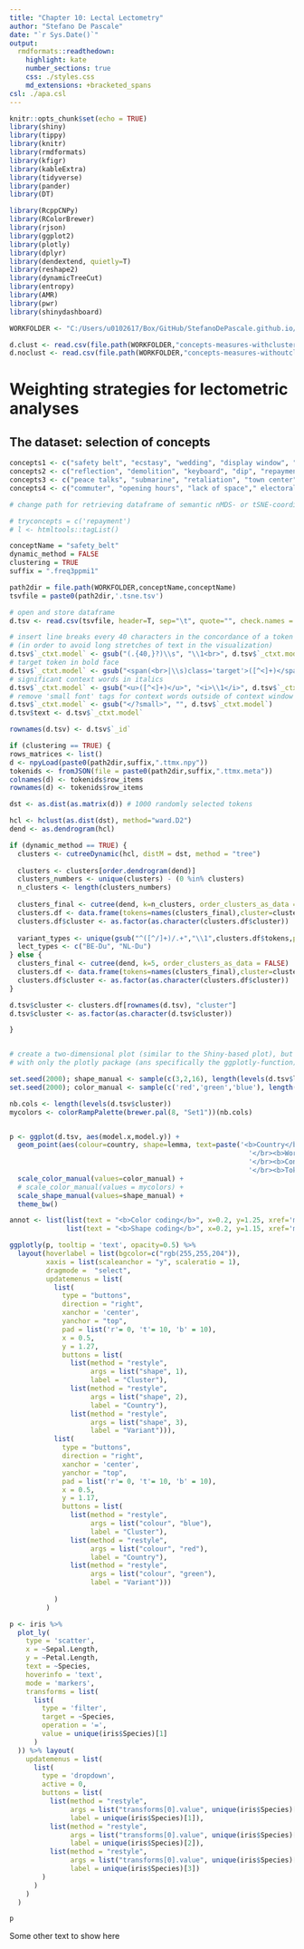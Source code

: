 ```yaml
---
title: "Chapter 10: Lectal Lectometry"
author: "Stefano De Pascale"
date: "`r Sys.Date()`"
output:
  rmdformats::readthedown:
    highlight: kate
    number_sections: true
    css: ./styles.css
    md_extensions: +bracketed_spans
csl: ./apa.csl
---
```


```r
knitr::opts_chunk$set(echo = TRUE)
library(shiny)
library(tippy)
library(knitr)
library(rmdformats)
library(kfigr)
library(kableExtra)
library(tidyverse)
library(pander)
library(DT)

library(RcppCNPy)
library(RColorBrewer)
library(rjson)
library(ggplot2)
library(plotly)
library(dplyr)
library(dendextend, quietly=T)
library(reshape2)
library(dynamicTreeCut)
library(entropy)
library(AMR)
library(pwr)
library(shinydashboard)

WORKFOLDER <- "C:/Users/u0102617/Box/GitHub/StefanoDePascale.github.io/lectometry"

d.clust <- read.csv(file.path(WORKFOLDER,"concepts-measures-withclusters.txt"), header=T, sep=" ", check.names = F)
d.noclust <- read.csv(file.path(WORKFOLDER,"concepts-measures-withoutclusters.txt"), header=T, sep=" ", check.names = F)

```
# Weighting strategies for lectometric analyses

## The dataset: selection of concepts

```r
concepts1 <- c("safety belt", "ecstasy", "wedding", "display window", "apartment building", "chat", "religion", "appreciation", "stress", "individuality")
concepts2 <- c("reflection", "demolition", "keyboard", "dip", "repayment", "stronghold", "nail", "sex", "palm tree", "pitch")
concepts3 <- c("peace talks", "submarine", "retaliation", "town center", "pity", "allegation", "tour operator", "filmmaker", "suspicion", "draw")
concepts4 <- c("commuter", "opening hours", "lack of space"," electoral district", "cash", "scriptwriter", "voyage of discovery", "amusement park", "database", "nuclear reactor")
```


```r

# change path for retrieving dataframe of semantic nMDS- or tSNE-coordinates and metadata information

# tryconcepts = c('repayment')
# l <- htmltools::tagList()

conceptName = "safety_belt"
dynamic_method = FALSE
clustering = TRUE
suffix = ".freq3ppmi1"

path2dir = file.path(WORKFOLDER,conceptName,conceptName)
tsvfile = paste0(path2dir,'.tsne.tsv')

# open and store dataframe
d.tsv <- read.csv(tsvfile, header=T, sep="\t", quote="", check.names = F)

# insert line breaks every 40 characters in the concordance of a token
# (in order to avoid long stretches of text in the visualization)
d.tsv$`_ctxt.model` <- gsub("(.{40,}?)\\s", "\\1<br>", d.tsv$`_ctxt.model`)
# target token in bold face
d.tsv$`_ctxt.model` <- gsub("<span(<br>|\\s)class='target'>([^<]+)</span>", "<b>\\2</b>", d.tsv$`_ctxt.model`)
# significant context words in italics
d.tsv$`_ctxt.model` <- gsub("<u>([^<]+)</u>", "<i>\\1</i>", d.tsv$`_ctxt.model`)
# remove 'small font' tags for context words outside of context window
d.tsv$`_ctxt.model` <- gsub("</?small>", "", d.tsv$`_ctxt.model`)
d.tsv$text <- d.tsv$`_ctxt.model`

rownames(d.tsv) <- d.tsv$`_id`

if (clustering == TRUE) {
rows_matrices <- list()
d <- npyLoad(paste0(path2dir,suffix,".ttmx.npy"))
tokenids <- fromJSON(file = paste0(path2dir,suffix,".ttmx.meta"))
colnames(d) <- tokenids$row_items
rownames(d) <- tokenids$row_items

dst <- as.dist(as.matrix(d)) # 1000 randomly selected tokens

hcl <- hclust(as.dist(dst), method="ward.D2")
dend <- as.dendrogram(hcl)

if (dynamic_method == TRUE) {
  clusters <- cutreeDynamic(hcl, distM = dst, method = "tree")
  
  clusters <- clusters[order.dendrogram(dend)]
  clusters_numbers <- unique(clusters) - (0 %in% clusters)
  n_clusters <- length(clusters_numbers)
  
  clusters_final <- cutree(dend, k=n_clusters, order_clusters_as_data = FALSE)
  clusters.df <- data.frame(tokens=names(clusters_final),cluster=clusters_final)
  clusters.df$cluster <- as.factor(as.character(clusters.df$cluster))
  
  variant_types <- unique(gsub("^([^/]+)/.+","\\1",clusters.df$tokens,perl=T))
  lect_types <- c("BE-Du", "NL-Du")
} else {
  clusters_final <- cutree(dend, k=5, order_clusters_as_data = FALSE)
  clusters.df <- data.frame(tokens=names(clusters_final),cluster=clusters_final)
  clusters.df$cluster <- as.factor(as.character(clusters.df$cluster))
}

d.tsv$cluster <- clusters.df[rownames(d.tsv), "cluster"]
d.tsv$cluster <- as.factor(as.character(d.tsv$cluster))

}


# create a two-dimensional plot (similar to the Shiny-based plot), but this time
# with only the plotly package (ans specifically the ggplotly-function)

set.seed(2000); shape_manual <- sample(c(3,2,16), length(levels(d.tsv$lemma)))
set.seed(2000); color_manual <- sample(c('red','green','blue'), length(levels(d.tsv$country)))

nb.cols <- length(levels(d.tsv$cluster))
mycolors <- colorRampPalette(brewer.pal(8, "Set1"))(nb.cols)


p <- ggplot(d.tsv, aes(model.x,model.y)) +
  geom_point(aes(colour=country, shape=lemma, text=paste('<b>Country</b>: ', d.tsv$country,
                                                           '</br><b>Word</b>: ', d.tsv$lemma,
                                                           '</br><b>Context</b>: ', d.tsv$text,
                                                           '</br><b>Token</b>: ', d.tsv$`_id`))) +
  scale_color_manual(values=color_manual) +
  # scale_color_manual(values = mycolors) + 
  scale_shape_manual(values=shape_manual) +
  theme_bw()

annot <- list(list(text = "<b>Color coding</b>", x=0.2, y=1.25, xref='model.x', yref='model.y', showarrow=FALSE),
              list(text = "<b>Shape coding</b>", x=0.2, y=1.15, xref='model.x', yref='model.y', showarrow=FALSE))

ggplotly(p, tooltip = 'text', opacity=0.5) %>% 
  layout(hoverlabel = list(bgcolor=c("rgb(255,255,204")),
         xaxis = list(scaleanchor = "y", scaleratio = 1),
         dragmode =  "select",
         updatemenus = list(
           list(
             type = "buttons",
             direction = "right",
             xanchor = 'center',
             yanchor = "top",
             pad = list('r'= 0, 't'= 10, 'b' = 10),
             x = 0.5,
             y = 1.27,
             buttons = list(
               list(method = "restyle",
                    args = list("shape", 1),
                    label = "Cluster"),
               list(method = "restyle",
                    args = list("shape", 2),
                    label = "Country"),
               list(method = "restyle",
                    args = list("shape", 3),
                    label = "Variant"))),
           list(
             type = "buttons",
             direction = "right",
             xanchor = 'center',
             yanchor = "top",
             pad = list('r'= 0, 't'= 10, 'b' = 10),
             x = 0.5,
             y = 1.17,
             buttons = list(
               list(method = "restyle",
                    args = list("colour", "blue"),
                    label = "Cluster"),
               list(method = "restyle",
                    args = list("colour", "red"),
                    label = "Country"),
               list(method = "restyle",
                    args = list("colour", "green"),
                    label = "Variant")))
           
           )
         )

```

``` r
p <- iris %>%
  plot_ly(
    type = 'scatter', 
    x = ~Sepal.Length, 
    y = ~Petal.Length,
    text = ~Species,
    hoverinfo = 'text',
    mode = 'markers', 
    transforms = list(
      list(
        type = 'filter',
        target = ~Species,
        operation = '=',
        value = unique(iris$Species)[1]
      )
  )) %>% layout(
    updatemenus = list(
      list(
        type = 'dropdown',
        active = 0,
        buttons = list(
          list(method = "restyle",
               args = list("transforms[0].value", unique(iris$Species)[1]),
               label = unique(iris$Species)[1]),
          list(method = "restyle",
               args = list("transforms[0].value", unique(iris$Species)[2]),
               label = unique(iris$Species)[2]),
          list(method = "restyle",
               args = list("transforms[0].value", unique(iris$Species)[3]),
               label = unique(iris$Species)[3])
        )
      )
    )
  )

p
```

<!-- ```{r echo=FALSE}
# change path for retrieving dataframe of semantic nMDS- or tSNE-coordinates and metadata information

tryconcepts = c('repayment','safety_belt','appreciation')

l <- htmltools::tagList()

for (conceptName in tryconcepts) {
  
dynamic_method = FALSE
clustering = TRUE
suffix = ".freq3ppmi1"

path2dir = file.path(WORKFOLDER,conceptName,conceptName)
tsvfile = paste0(path2dir,'.tsne.tsv')

# open and store dataframe
d.tsv <- read.csv(tsvfile, header=T, sep="\t", quote="", check.names = F, encoding = "UTF-8")

# target token in bold face
d.tsv$`_ctxt.model` <- gsub("<span(<br>|\\s)class='target'>([^<]+)</span>", "<b>\\2</b>", d.tsv$`_ctxt.model`)
# significant context words in italics
d.tsv$`_ctxt.model` <- gsub("<u>([^<]+)</u>", "<i>\\1</i>", d.tsv$`_ctxt.model`)
# remove 'small font' tags for context words outside of context window
d.tsv$`_ctxt.model` <- gsub("</?small>", "", d.tsv$`_ctxt.model`)
# insert line breaks every 50 characters in the concordance of a token
# (in order to avoid long stretches of text in the visualization)
d.tsv$`_ctxt.model` <- gsub("(.{50,}?)\\s", "\\1<br>", d.tsv$`_ctxt.model`)
d.tsv$text <- d.tsv$`_ctxt.model`

rownames(d.tsv) <- d.tsv$`_id`

if (clustering == TRUE) {
rows_matrices <- list()
d <- npyLoad(paste0(path2dir,suffix,".ttmx.npy"))
tokenids <- fromJSON(file = paste0(path2dir,suffix,".ttmx.meta"))
colnames(d) <- tokenids$row_items
rownames(d) <- tokenids$row_items

dst <- as.dist(as.matrix(d)) # 1000 randomly selected tokens

hcl <- hclust(as.dist(dst), method="ward.D2")
dend <- as.dendrogram(hcl)

if (dynamic_method == TRUE) {
  clusters <- cutreeDynamic(hcl, distM = dst, method = "tree")
  
  clusters <- clusters[order.dendrogram(dend)]
  clusters_numbers <- unique(clusters) - (0 %in% clusters)
  n_clusters <- length(clusters_numbers)
  
  clusters_final <- cutree(dend, k=n_clusters, order_clusters_as_data = FALSE)
  clusters.df <- data.frame(tokens=names(clusters_final),cluster=clusters_final)
  clusters.df$cluster <- as.factor(as.character(clusters.df$cluster))
  
  variant_types <- unique(gsub("^([^/]+)/.+","\\1",clusters.df$tokens,perl=T))
  lect_types <- c("BE-Du", "NL-Du")
} else {
  clusters_final <- cutree(dend, k=5, order_clusters_as_data = FALSE)
  clusters.df <- data.frame(tokens=names(clusters_final),cluster=clusters_final)
  clusters.df$cluster <- as.factor(as.character(clusters.df$cluster))
}

d.tsv$cluster <- clusters.df[rownames(d.tsv), "cluster"]
d.tsv$cluster <- as.factor(as.character(d.tsv$cluster))

set.seed(1990); shape_manual <- sample(c(3,2,16,7,8), length(levels(d.tsv$cluster)))
set.seed(1990); color_manual <- sample(c('firebrick2','limegreen','royalblue2','grey30','gold'), length(levels(d.tsv$cluster)))

}

# the UI bit:
ui <- fluidPage(
        box(status = "primary", solidHeader = TRUE,
        fluidRow(width=4,
            column(width=4, selectInput(inputId = "color_coding",
                        label = "Color coding:",
                        choices = c("cluster","lemma","country"))),
            column(width=4, selectInput(inputId = "shape_coding",
                        label = "Shape coding:",
                        choices = c("cluster","lemma","country"))),
          ),
        fluidRow(
          column(width=12,plotlyOutput("myplot"))
        )
    )
  )

`+.uneval` <- function(a,b) {
    `class<-`(modifyList(a,b), "uneval")
}

# the server bit:
server <- function(input, output) {
    output$myplot <- renderPlotly({
      
      p <- ggplot(d.tsv, aes(model.x,model.y)) +
      geom_point(aes_string(colour=input$color_coding, 
                            shape=input$shape_coding) +  
                   aes(text=paste('<b>Country</b>: ', d.tsv$country,"|",
                                  '<b>Word</b>: ', d.tsv$lemma,"|",
                                  '<b>Newspaper</b>: ', d.tsv$newspaper,
                                  '</br><b>Token</b>: ', d.tsv$`_id`,
                                  '</br></br><b>Context</b>: ', d.tsv$text
                                  ))
                 
                        ) +
  scale_color_manual(values=color_manual) +
  scale_shape_manual(values = shape_manual) +
      theme_bw() 
      
      ggplotly(p, tooltip = "text", opacity=0.5) %>%
        layout(hoverlabel = list(bgcolor=c("rgb(255,255,204"), align="left"),
                          xaxis = list(scaleanchor = "y", scaleratio = 1),
                          dragmode =  "select")
    })
}

# Run it 
l[[conceptName]] <- shinyApp(ui = ui, server = server, options = list(width = 2000, height=500))

}
l


``` -->

<!-- ```{r echo=FALSE}
# change path for retrieving dataframe of semantic nMDS- or tSNE-coordinates and metadata information

conceptName = "safety_belt"
dynamic_method = FALSE
clustering = TRUE
suffix = ".freq3ppmi1"

path2dir = file.path(WORKFOLDER,conceptName,conceptName)
tsvfile = paste0(path2dir,'.tsne.tsv')

# open and store dataframe
d.tsv <- read.csv(tsvfile, header=T, sep="\t", quote="", check.names = F, encoding = "UTF-8")

# target token in bold face
d.tsv$`_ctxt.model` <- gsub("<span(<br>|\\s)class='target'>([^<]+)</span>", "<b>\\2</b>", d.tsv$`_ctxt.model`)
# significant context words in italics
d.tsv$`_ctxt.model` <- gsub("<u>([^<]+)</u>", "<i>\\1</i>", d.tsv$`_ctxt.model`)
# remove 'small font' tags for context words outside of context window
d.tsv$`_ctxt.model` <- gsub("</?small>", "", d.tsv$`_ctxt.model`)
# insert line breaks every 50 characters in the concordance of a token
# (in order to avoid long stretches of text in the visualization)
d.tsv$`_ctxt.model` <- gsub("(.{50,}?)\\s", "\\1<br>", d.tsv$`_ctxt.model`)
d.tsv$text <- d.tsv$`_ctxt.model`

rownames(d.tsv) <- d.tsv$`_id`

if (clustering == TRUE) {
rows_matrices <- list()
d <- npyLoad(paste0(path2dir,suffix,".ttmx.npy"))
tokenids <- fromJSON(file = paste0(path2dir,suffix,".ttmx.meta"))
colnames(d) <- tokenids$row_items
rownames(d) <- tokenids$row_items

dst <- as.dist(as.matrix(d)) # 1000 randomly selected tokens

hcl <- hclust(as.dist(dst), method="ward.D2")
dend <- as.dendrogram(hcl)

if (dynamic_method == TRUE) {
  clusters <- cutreeDynamic(hcl, distM = dst, method = "tree")
  
  clusters <- clusters[order.dendrogram(dend)]
  clusters_numbers <- unique(clusters) - (0 %in% clusters)
  n_clusters <- length(clusters_numbers)
  
  clusters_final <- cutree(dend, k=n_clusters, order_clusters_as_data = FALSE)
  clusters.df <- data.frame(tokens=names(clusters_final),cluster=clusters_final)
  clusters.df$cluster <- as.factor(as.character(clusters.df$cluster))
  
  variant_types <- unique(gsub("^([^/]+)/.+","\\1",clusters.df$tokens,perl=T))
  lect_types <- c("BE-Du", "NL-Du")
} else {
  clusters_final <- cutree(dend, k=5, order_clusters_as_data = FALSE)
  clusters.df <- data.frame(tokens=names(clusters_final),cluster=clusters_final)
  clusters.df$cluster <- as.factor(as.character(clusters.df$cluster))
}

d.tsv$cluster <- clusters.df[rownames(d.tsv), "cluster"]
d.tsv$cluster <- as.factor(as.character(d.tsv$cluster))

set.seed(1990); shape_manual <- sample(c(3,2,16,7,8), length(levels(d.tsv$cluster)))
set.seed(1990); color_manual <- sample(c('firebrick2','limegreen','royalblue2','grey30','gold'), length(levels(d.tsv$cluster)))

}

# the UI bit:
ui <- fluidPage(
        box(status = "primary", solidHeader = TRUE,
            fluidRow(width=12,
                     column(width=4,
                            selectInput(inputId = "color_coding",
                        label = "Color coding:",
                        choices = c("cluster","lemma","country"),
                        selected="cluster",
                        multiple=TRUE)),
                     column(width=4,
                            selectInput(inputId = "shape_coding",
                        label = "Shape coding:",
                        choices = c("cluster","lemma","country"),
                        selected="lemma",
                        multiple=TRUE)),
          ),
        fluidRow(column(width=12, plotlyOutput("myplot")))
        )
    )

`+.uneval` <- function(a,b) {
    `class<-`(modifyList(a,b), "uneval")
}

# the server bit:
server <- function(input, output) {
    output$myplot <- renderPlotly({
      
      p <- ggplot(d.tsv, aes(model.x,model.y)) +
      geom_point(aes_string(colour=input$color_coding, 
                            shape=input$shape_coding) +  
                   aes(text=paste('<b>Country</b>: ', d.tsv$country,"|",
                                  '<b>Word</b>: ', d.tsv$lemma,"|",
                                  '<b>Newspaper</b>: ', d.tsv$newspaper,
                                  '</br><b>Token</b>: ', d.tsv$`_id`,
                                  '</br></br><b>Concordance</b>: ', d.tsv$text
                                  ))
                 
                        ) +
  scale_color_manual(values=color_manual) +
  scale_shape_manual(values = shape_manual) +
      theme_bw() 
      
      ggplotly(p, tooltip = "text", opacity=0.5) %>%
        layout(hoverlabel = list(bgcolor=c("rgb(255,255,204"), align="left"),
                          xaxis = list(scaleanchor = "y", scaleratio = 1),
                          dragmode =  "select")
    })
}

# Run it 
shinyApp(ui = ui, server = server, options = list(width = 1600, height=500))


``` -->

<!-- ```{r echo=FALSE}

plot_overlay_ui <- function(id) {
  ns <- NS(id)
  tagList(
    plotOutput(ns("my_plot"), 
               width = "100%")
  )
}
# -------------------------------------------------------------------------

plot_overlay_server <- function(input,
                                output,
                                session, 
                                spec,
                                plot_name) {
  
  output$my_plot <- renderPlot({
    
    plot(spec, 
         main = plot_name)
    
  })
}
# -------------------------------------------------------------------------

ui <- fluidPage(
  titlePanel("Reprex"),
  sidebarLayout(
    sidebarPanel(
      checkboxGroupInput("selected_sample",
                         label = "Select Column",
                         choices = seq_along(mtcars))
    ),
    mainPanel(
      uiOutput("multi_plot_ui")
    )
  )
)
# -------------------------------------------------------------------------

server <- function(input, output) {
  
  plot_data <- reactive({
    col_select <- as.integer(input$selected_sample)
    lapply(col_select, function(x) mtcars[,x])
  })
  
  observeEvent(input$selected_sample, {
    req(!is.null(input$selected_sample))
    req(plot_data())
    
    output$multi_plot_ui <- renderUI({
      
      lapply(seq_along(input$selected_sample),
             function(n) {
               return(plot_overlay_ui(paste0("n", n)))
             })
    })
    
    lapply(seq_along(input$selected_sample),
           function(i){
             callModule(plot_overlay_server,
                        paste0("n", i),
                        spec = plot_data()[[i]],
                        plot_name = i)
           }
    )
  })
}

shinyApp(ui = ui, server = server)
``` -->

<!-- ```{r echo=FALSE}

max_plots <- 5

server <- function(input, output) {

  # Insert the right number of plot output objects into the web page
  output$plots <- renderUI({
    plot_output_list <- lapply(1:input$n, function(i) {
      plotname <- paste("plot", i, sep="")
      plotOutput(plotname, height = 280, width = 250)
    })

    # Convert the list to a tagList - this is necessary for the list of items
    # to display properly.
    do.call(tagList, plot_output_list)
  })

  # Call renderPlot for each one. Plots are only actually generated when they
  # are visible on the web page.
  for (i in 1:max_plots) {
    # Need local so that each item gets its own number. Without it, the value
    # of i in the renderPlot() will be the same across all instances, because
    # of when the expression is evaluated.
    local({
      my_i <- i
      plotname <- paste("plot", my_i, sep="")

      output[[plotname]] <- renderPlot({
        plot(1:my_i, 1:my_i,
             xlim = c(1, max_plots),
             ylim = c(1, max_plots),
             main = paste("1:", my_i, ".  n is ", input$n, sep = "")
        )
      })
    })
  }
}

ui <- pageWithSidebar(

  headerPanel("Dynamic number of plots"),

  sidebarPanel(
    sliderInput("n", "Number of plots", value=1, min=1, max=5)
  ),

  mainPanel(
    # This is the dynamic UI for the plots
    uiOutput("plots")
  )
)

shinyApp(ui = ui, server = server)

``` -->

Some other text to show here
